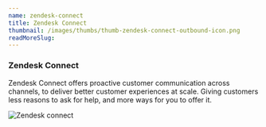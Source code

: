 ```yaml
---
name: zendesk-connect
title: Zendesk Connect
thumbnail: /images/thumbs/thumb-zendesk-connect-outbound-icon.png
readMoreSlug:
---
```


### Zendesk Connect

Zendesk Connect offers proactive customer communication across channels, to deliver better customer experiences at scale. Giving customers less reasons to ask for help, and more ways for you to offer it.

![Zendesk connect](/images/thumbs/zendesk_screenshot_connect.png)
